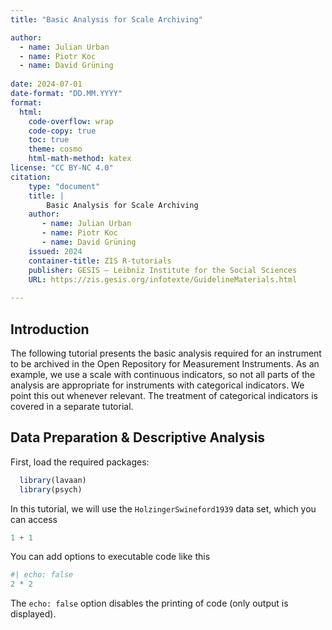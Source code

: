 ```yaml
---
title: "Basic Analysis for Scale Archiving"

author: 
  - name: Julian Urban
  - name: Piotr Koc
  - name: David Grüning
   
date: 2024-07-01
date-format: "DD.MM.YYYY"
format:
  html:
    code-overflow: wrap
    code-copy: true
    toc: true
    theme: cosmo
    html-math-method: katex
license: "CC BY-NC 4.0"
citation: 
    type: "document"
    title: |
        Basic Analysis for Scale Archiving
    author:
       - name: Julian Urban
       - name: Piotr Koc
       - name: David Grüning
    issued: 2024
    container-title: ZIS R-tutorials
    publisher: GESIS – Leibniz Institute for the Social Sciences 
    URL: https://zis.gesis.org/infotexte/GuidelineMaterials.html
    
---
```


## Introduction

The following tutorial presents the basic analysis required for an instrument to be archived in the Open Repository for Measurement Instruments. As an example, we use a scale with continuous indicators, so not all parts of the analysis are appropriate for instruments with categorical indicators. We point this out whenever relevant. The treatment of categorical indicators is covered in a separate tutorial. 

## Data Preparation & Descriptive Analysis
First, load the required packages:
```r
  library(lavaan)
  library(psych)
```

In this tutorial, we will use the `HolzingerSwineford1939` data set, which you can access 

```r
1 + 1
```

You can add options to executable code like this

```r
#| echo: false
2 * 2
```

The `echo: false` option disables the printing of code (only output is displayed).
